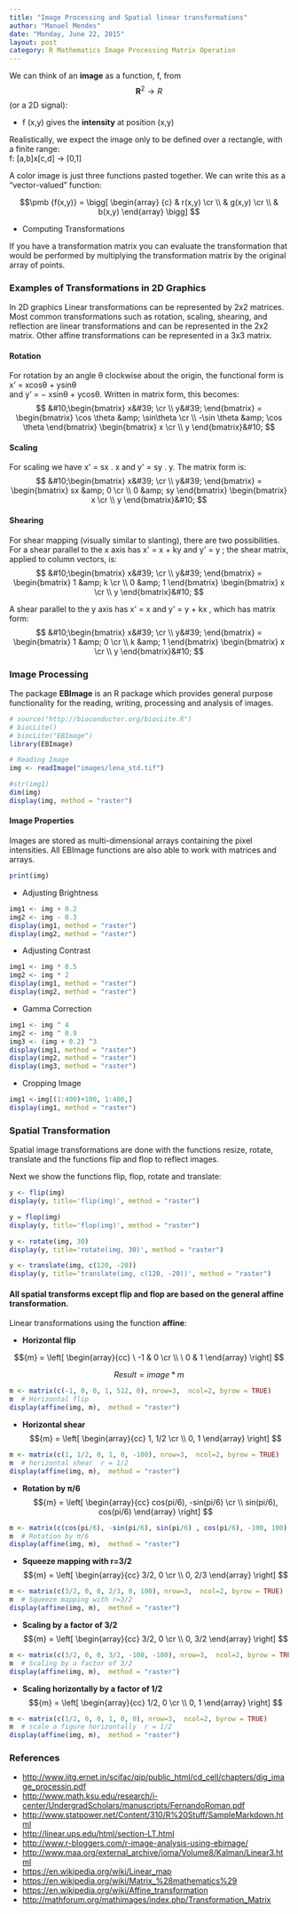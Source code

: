```yaml
---
title: "Image Processing and Spatial linear transformations"
author: "Manuel Mendes"
date: "Monday, June 22, 2015"
layout: post
category: R Mathematics Image Processing Matrix Operation
---
```


We can think of an **image** as a function, f, from  $$\pmb R^2 \rightarrow  R$$ (or a 2D signal):    

- f (x,y) gives the **intensity** at position (x,y)

Realistically, we expect the image only to be defined over a rectangle, with a finite range:    
f: [a,b]x[c,d] -> [0,1]

A color image is just three functions pasted together. We can write this as a “vector-valued” function:

$$\pmb {f(x,y)} = \bigg[ \begin{array}
{c}
& r(x,y) \cr \\
& g(x,y) \cr \\
& b(x,y) 
\end{array} \bigg] 
$$

* Computing Transformations

If you have a transformation matrix you can evaluate the transformation that would be performed by multiplying the transformation matrix by the original array of points.     

### Examples of Transformations in 2D Graphics

In 2D graphics Linear transformations can be represented by 2x2 matrices. Most common transformations such as rotation, scaling, shearing, and reflection are linear transformations and can be represented in the 2x2 matrix. Other affine transformations can be represented in a 3x3 matrix. 

#### Rotation
For rotation by an angle θ clockwise about the origin, the functional form is x' = xcosθ + ysinθ     
and y' = − xsinθ + ycosθ. Written in matrix form, this becomes:    
$$
&#10;\begin{bmatrix} x&#39; \cr \\
y&#39; \end{bmatrix} = \begin{bmatrix} \cos \theta &amp;  \sin\theta \cr \\
-\sin \theta &amp; \cos \theta \end{bmatrix} \begin{bmatrix} x \cr \\
y \end{bmatrix}&#10;
$$

#### Scaling
For scaling we have x&#39; = sx . x and y&#39; = sy . y. The matrix form is:         
$$
&#10;\begin{bmatrix} x&#39; \cr \\
y&#39; \end{bmatrix} = \begin{bmatrix} sx &amp; 0 \cr \\
0 &amp; sy \end{bmatrix} \begin{bmatrix} x \cr \\
y \end{bmatrix}&#10;
$$

#### Shearing
For shear mapping (visually similar to slanting), there are two possibilities.    
For a shear parallel to the x axis has x&#39; = x + ky and y&#39; = y ; the shear matrix, applied to column vectors, is:    
$$
&#10;\begin{bmatrix} x&#39; \cr \\
y&#39; \end{bmatrix} = \begin{bmatrix} 1 &amp; k \cr \\
0 &amp; 1 \end{bmatrix} \begin{bmatrix} x \cr \\
y \end{bmatrix}&#10;
$$

A shear parallel to the y axis has x&#39; = x and y&#39; = y + kx , which has matrix form:    
$$
&#10;\begin{bmatrix} x&#39; \cr \\
y&#39; \end{bmatrix} = \begin{bmatrix} 1 &amp; 0 \cr \\
k &amp; 1 \end{bmatrix} \begin{bmatrix} x \cr \\
y \end{bmatrix}&#10;
$$




### Image Processing

The package **EBImage** is an R package which provides general purpose functionality for the reading, writing, processing and analysis of images.


```r
# source("http://bioconductor.org/biocLite.R")
# biocLite()
# biocLite("EBImage")
library(EBImage)

# Reading Image
img <- readImage("images/lena_std.tif")

#str(img1)
dim(img)
display(img, method = "raster")


```

#### Image Properties

Images are stored as multi-dimensional arrays containing the pixel intensities. All EBImage functions are also able to work with matrices and arrays. 

```r
print(img)
```

* Adjusting Brightness

```r
img1 <- img + 0.2
img2 <- img - 0.3
display(img1, method = "raster")
display(img2, method = "raster")
```

* Adjusting Contrast

```r
img1 <- img * 0.5
img2 <- img * 2
display(img1, method = "raster")
display(img2, method = "raster")
```

* Gamma Correction

```r
img1 <- img ^ 4
img2 <- img ^ 0.9
img3 <- (img + 0.2) ^3
display(img1, method = "raster")
display(img2, method = "raster")
display(img3, method = "raster")
```

* Cropping Image

```r
img1 <-img[(1:400)+100, 1:400,]
display(img1, method = "raster")
```

### Spatial Transformation

Spatial image transformations are done with the functions resize, rotate, translate and the functions flip and flop to reflect images.

Next we show the functions flip, flop, rotate and translate:
```r
y <- flip(img)
display(y, title='flip(img)', method = "raster")

y = flop(img) 
display(y, title='flop(img)', method = "raster")

y <- rotate(img, 30) 
display(y, title='rotate(img, 30)', method = "raster")

y <- translate(img, c(120, -20)) 
display(y, title='translate(img, c(120, -20))', method = "raster")

```


#### All spatial transforms except flip and flop are based on the general affine transformation.

Linear transformations using the function **affine**:     

*  **Horizontal flip**

$${m} = \left[ 
\begin{array}{cc}
\ -1 & 0 \cr \\
\ 0 & 1 
\end{array}
\right] 
$$

$$
\begin{equation}
   Result = image * m
\end{equation}
$$


```r
m <- matrix(c(-1, 0, 0, 1, 512, 0), nrow=3,  ncol=2, byrow = TRUE)
m  # Horizontal flip
display(affine(img, m),  method = "raster")
```

*  **Horizontal shear**
$${m} = \left[ 
\begin{array}{cc}
1, 1/2 \cr \\
0, 1 
\end{array}
\right] 
$$


```r
m <- matrix(c(1, 1/2, 0, 1, 0, -100), nrow=3,  ncol=2, byrow = TRUE)
m  # horizontal shear  r = 1/2 
display(affine(img, m),  method = "raster")
```

*  **Rotation by π/6**
$${m} = \left[ 
\begin{array}{cc}
cos(pi/6), -sin(pi/6) \cr \\
sin(pi/6), cos(pi/6)
\end{array}
\right] 
$$

```r
m <- matrix(c(cos(pi/6), -sin(pi/6), sin(pi/6) , cos(pi/6), -100, 100), nrow=3,  ncol=2, byrow = TRUE)
m  # Rotation by π/6
display(affine(img, m),  method = "raster")
```

*  **Squeeze mapping with r=3/2**
$${m} = \left[ 
\begin{array}{cc}
3/2, 0 \cr \\
0, 2/3
\end{array}
\right] 
$$

```r
m <- matrix(c(3/2, 0, 0, 2/3, 0, 100), nrow=3,  ncol=2, byrow = TRUE)
m  # Squeeze mapping with r=3/2
display(affine(img, m),  method = "raster")
```

*  **Scaling by a factor of 3/2**
$${m} = \left[ 
\begin{array}{cc}
3/2, 0 \cr \\
0, 3/2
\end{array}
\right] 
$$

```r
m <- matrix(c(3/2, 0, 0, 3/2, -100, -100), nrow=3,  ncol=2, byrow = TRUE)
m  # Scaling by a factor of 3/2
display(affine(img, m),  method = "raster")
```

*  **Scaling horizontally by a factor of 1/2** 
$${m} = \left[ 
\begin{array}{cc}
1/2, 0 \cr \\
0, 1
\end{array}
\right] 
$$

```r
m <- matrix(c(1/2, 0, 0, 1, 0, 0), nrow=3,  ncol=2, byrow = TRUE)
m  # scale a figure horizontally  r = 1/2 
display(affine(img, m),  method = "raster")
```


### References

* [http://www.iitg.ernet.in/scifac/qip/public_html/cd_cell/chapters/dig_image_processin.pdf](http://www.iitg.ernet.in/scifac/qip/public_html/cd_cell/chapters/dig_image_processin.pdf)
* [http://www.math.ksu.edu/research/i-center/UndergradScholars/manuscripts/FernandoRoman.pdf](http://www.math.ksu.edu/research/i-center/UndergradScholars/manuscripts/FernandoRoman.pdf)
* [http://www.statpower.net/Content/310/R%20Stuff/SampleMarkdown.html](http://www.statpower.net/Content/310/R%20Stuff/SampleMarkdown.html)
* [http://linear.ups.edu/html/section-LT.html](http://linear.ups.edu/html/section-LT.html)
* [http://www.r-bloggers.com/r-image-analysis-using-ebimage/](http://www.r-bloggers.com/r-image-analysis-using-ebimage/)
* [http://www.maa.org/external_archive/joma/Volume8/Kalman/Linear3.html](http://www.maa.org/external_archive/joma/Volume8/Kalman/Linear3.html)
* [https://en.wikipedia.org/wiki/Linear_map](https://en.wikipedia.org/wiki/Linear_map)
* [https://en.wikipedia.org/wiki/Matrix_%28mathematics%29](https://en.wikipedia.org/wiki/Matrix_%28mathematics%29)
* [https://en.wikipedia.org/wiki/Affine_transformation](https://en.wikipedia.org/wiki/Affine_transformation)     
* [http://mathforum.org/mathimages/index.php/Transformation_Matrix](http://mathforum.org/mathimages/index.php/Transformation_Matrix)   










